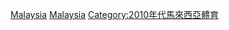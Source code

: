 {{Portal|馬來西亞|體育運動}}
{{Year by category
|m = 2
|c = 0
|d = 1
|y = 7
|cat     = 馬來西亞體育
|sortkey = 體育
|parent  = 各年份馬來西亞體育
|subcat  = 2017年馬來西亞
}}
[[Category:2017年各國體育|Malaysia]]
[[Category:2017年亞洲體育|Malaysia]]
[[Category:2010年代馬來西亞體育|Category:2010年代馬來西亞體育]]